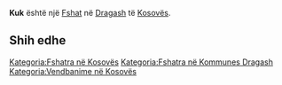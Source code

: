 {{Fshat në Kosovës
 | Emri                = Kuk
| sqi_D_name = Kuk
| sqi_D_FULL_NAME_RO = Kuk
| sqi_D_FULL_NAME_ND_RO = Kuk
| sqi_D_SORT_NAME_RG = KUK
| sqi_D_FULL_NAME_RG = Kuk
| sqi_D_FULL_NAME_ND_RG = Kuk
| sqi_V_name = Kukovicë
| sqi_V_FULL_NAME_RO = Kukovicë Kukovc
| sqi_V_FULL_NAME_ND_RO = Kukovice Kukovc
| sqi_V_SORT_NAME_RG = KUKOVICE KUKOVC
| sqi_V_FULL_NAME_RG = Kukovicë Kukovc
| sqi_V_FULL_NAME_ND_RG = Kukovice Kukovc
| srp_N_name = Kukovce
| srp_N_FULL_NAME_RO = Kukovce
| srp_N_FULL_NAME_ND_RO = Kukovce
| srp_N_SORT_NAME_RG = KUKOVCE
| srp_N_FULL_NAME_RG = Kukovce
| srp_N_FULL_NAME_ND_RG = Kukovce
| srp_NS_name = Куковце
| srp_NS_FULL_NAME_RO = Куковце
| srp_NS_FULL_NAME_ND_RO = Куковце
| srp_NS_SORT_NAME_RG = КУКОВЦЕ
| srp_NS_FULL_NAME_RG = Куковце
| srp_NS_FULL_NAME_ND_RG = Куковце
| std_V_name = Kukovci
| std_V_FULL_NAME_RO = Kukovci Kukaj
| std_V_FULL_NAME_ND_RO = Kukovci Kukaj
| std_V_SORT_NAME_RG = KUKOVCI KUKAJ
| std_V_FULL_NAME_RG = Kukovci Kukaj
| std_V_FULL_NAME_ND_RG = Kukovci Kukaj

 | Emri (Rasa dhanore) = 
 | Figura              = 
 | Shteti              = Kosovo
 | Komuna              = Dragash
 | Kodi postar         = 
 | Sipërfaqja          = 

 | Popullsia           = 

 | Regj. i popullsisë  = 
 | Dend. e popullsisë  = 
 | Faqja zyrtare       = 
 <!--- Koordinatat ----> 
 | Gjerësia            = 42.099722
 | Gjatësia            = 20.714722
 | Lartësia            = 
}}
'''Kuk''' është një [[Fshat]] në [[Dragash]] të [[Kosovës]].

<!-- == Gjeografia == -->
<!-- == Historia == -->
<!-- == Demografia == -->
== Shih edhe ==
{{Komuna Dragash}}
{{Kosovo-Administrata-Cung}}

[[Kategoria:Fshatra në Kosovës]]
[[Kategoria:Fshatra në Kommunes Dragash]]
[[Kategoria:Vendbanime në Kosovës]]